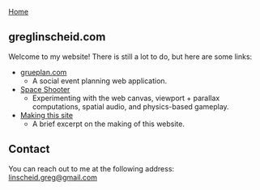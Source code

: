 
<Head />

<MainColumn>
<Prose>

[Home](/)

## greglinscheid.com

Welcome to my website! There is still a lot to do, but here are some links:

- [grueplan.com](https://grueplan.com)
  - A social event planning web application.
- [Space Shooter](https://catfish-in-space-vilos92.vercel.app/)
  - Experimenting with the web canvas, viewport + parallax computations, spatial audio, and physics-based gameplay.
- [Making this site](/making-this-site)
  - A brief excerpt on the making of this website.

## Contact

You can reach out to me at the following address: [linscheid.greg@gmail.com](mailto:linscheid.greg@gmail.com)

</Prose>
</MainColumn>
